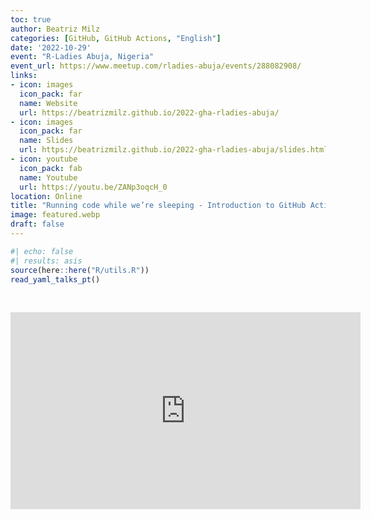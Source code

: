```yaml
---
toc: true
author: Beatriz Milz
categories: [GitHub, GitHub Actions, "English"]
date: '2022-10-29'
event: "R-Ladies Abuja, Nigeria"
event_url: https://www.meetup.com/rladies-abuja/events/288082908/
links:
- icon: images
  icon_pack: far
  name: Website
  url: https://beatrizmilz.github.io/2022-gha-rladies-abuja/
- icon: images
  icon_pack: far
  name: Slides
  url: https://beatrizmilz.github.io/2022-gha-rladies-abuja/slides.html
- icon: youtube
  icon_pack: fab
  name: Youtube
  url: https://youtu.be/ZANp3oqcH_0
location: Online
title: "Running code while we’re sleeping - Introduction to GitHub Actions for R users"
image: featured.webp
draft: false
---
```


```r
#| echo: false
#| results: asis
source(here::here("R/utils.R"))
read_yaml_talks_pt()
```

<br>

<center>

<iframe width="560" height="315" src="https://www.youtube.com/embed/ZANp3oqcH_0" title="YouTube video player" frameborder="0" allow="accelerometer; autoplay; clipboard-write; encrypted-media; gyroscope; picture-in-picture" allowfullscreen>

</iframe>

</center>

